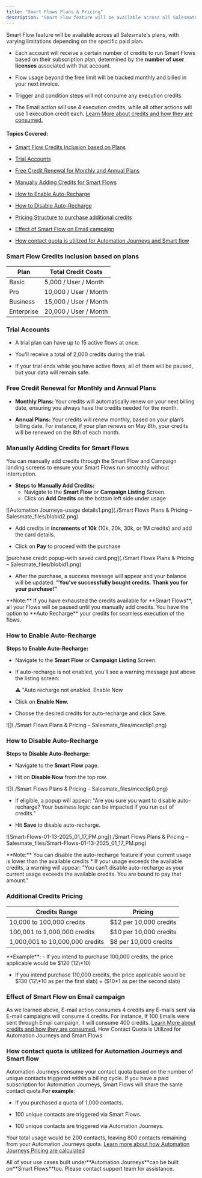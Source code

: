 ```yaml
---
title: "Smart Flows Plans & Pricing"
description: "Smart Flow feature will be available across all Salesmate's plans, with varying limitations depending on the specific paid plan."
---
```


Smart Flow feature will be available across all Salesmate's plans, with varying limitations depending on the specific paid plan.

- Each account will receive a certain number of credits to run Smart Flows based on their subscription plan, determined by the **number of user licenses** associated with that account.

- Flow usage beyond the free limit will be tracked monthly and billed in your next invoice.

- Trigger and condition steps will not consume any execution credits.

- The Email action will use 4 execution credits, while all other actions will use 1 execution credit each. [Learn More about credits and how they are consumed.](https://support.salesmate.io/hc/en-us/articles/40407585524633)

#### **Topics Covered:**
- [Smart Flow Credits Inclusion based on Plans](https://support.salesmate.io/hc/en-us/articles/36622327424793-Smart-Flows-Plans-Pricing#h_01J5SZ678HSGGGF2FEAK2V0SPH)

- [Trial Accounts](https://support.salesmate.io/hc/en-us/articles/36622327424793-Smart-Flows-Plans-Pricing#01JF7SY27150Q5YBBFJF1BCSHQ)

- [Free Credit Renewal for Monthly and Annual Plans](https://support.salesmate.io/hc/en-us/articles/36622327424793-Smart-Flows-Plans-Pricing#01JF7QN24112DA5F1ZY0VE43HH)

- [Manually Adding Credits for Smart Flows](https://support.salesmate.io/hc/en-us/articles/36622327424793-Smart-Flows-Plans-Pricing#01JF7QP7FDAQZA3G55XG51TM4D)

- [How to Enable Auto-Recharge](https://support.salesmate.io/hc/en-us/articles/36622327424793-Smart-Flows-Plans-Pricing#01JF7RKSFKET0ABH61ZF8H1677)

- [How to Disable Auto-Recharge](https://support.salesmate.io/hc/en-us/articles/36622327424793-Smart-Flows-Plans-Pricing#01JGK8H4FFWNGMYYG2M7TRA5KN)

- [Pricing Structure to purchase additional credits](https://support.salesmate.io/hc/en-us/articles/36622327424793-Smart-Flows-Plans-Pricing#01JF7R12RR706YA35DN5C9CETD)

- [Effect of Smart Flow on Email campaign](https://support.salesmate.io/hc/en-us/articles/36622327424793-Smart-Flows-Plans-Pricing#h_01JHFKAY5ZB7EDXV1WG2YFVM81)

- [How contact quota is utilized for Automation Journeys and Smart flow](https://support.salesmate.io/hc/en-us/articles/36622327424793-Smart-Flows-Plans-Pricing#h_01JHFY0ACVNZT2TQFCTHN2WD3R)

### Smart Flow Credits inclusion based on plans

<table style={{width: "100%", borderCollapse: "collapse"}}>
  <thead>
    <tr style={{backgroundColor: "#fafafa"}}>
      <th style={{border: "1px solid #ccc", padding: "10px", textAlign: "left"}}>
        Plan
      </th>
      <th style={{border: "1px solid #ccc", padding: "10px", textAlign: "left"}}>
        Total Credit Costs
      </th>
    </tr>
  </thead>
  <tbody>
    <tr>
      <td style={{border: "1px solid #ccc", padding: "10px"}}>Basic</td>
      <td style={{border: "1px solid #ccc", padding: "10px"}}>5,000 / User / Month</td>
    </tr>
    <tr>
      <td style={{border: "1px solid #ccc", padding: "10px"}}>Pro</td>
      <td style={{border: "1px solid #ccc", padding: "10px"}}>10,000 / User / Month</td>
    </tr>
    <tr>
      <td style={{border: "1px solid #ccc", padding: "10px"}}>Business</td>
      <td style={{border: "1px solid #ccc", padding: "10px"}}>15,000 / User / Month</td>
    </tr>
    <tr>
      <td style={{border: "1px solid #ccc", padding: "10px"}}>Enterprise</td>
      <td style={{border: "1px solid #ccc", padding: "10px"}}>20,000 / User / Month</td>
    </tr>
  </tbody>
</table>

### Trial Accounts

- A trial plan can have up to 15 active flows at once.

- You'll receive a total of 2,000 credits during the trial.

- If your trial ends while you have active flows, all of them will be paused, but your data will remain safe.

### Free Credit Renewal for Monthly and Annual Plans

* **Monthly Plans:** Your credits will automatically renew on your next billing date, ensuring you always have the credits needed for the month.

* **Annual Plans:** Your credits will renew monthly, based on your plan’s billing date. For instance, if your plan renews on May 8th, your credits will be renewed on the 8th of each month.

### Manually Adding Credits for Smart Flows

You can manually add credits through the Smart Flow and Campaign landing screens to ensure your Smart Flows run smoothly without interruption.
* **Steps to Manually Add Credits:** 
    *  Navigate to the **Smart Flow** or **Campaign Listing** Screen.
    *  Click on **Add Credits** on the bottom left side under usage

![Automation Journeys-usage details1.png](./Smart Flows Plans & Pricing – Salesmate_files/blobid2.png)

- Add credits in **increments of 10k** (10k, 20k, 30k, or 1M credits) and add the card details.

- Click on **Pay** to proceed with the purchase

[purchase credit popup-with saved card.png](./Smart Flows Plans & Pricing – Salesmate_files/blobid1.png)

- After the purchase, a success message will appear and your balance will be updated. **"You've successfully bought credits. Thank you for your purchase!"**

<Note>
  **Note:** If you have exhausted the credits available for **Smart Flows**, all
  your Flows will be paused until you manually add credits. You have the option
  to **Auto Recharge** your credits for seamless execution of the flows.
</Note>

### How to Enable Auto-Recharge
**Steps to Enable Auto-Recharge:**
  * Navigate to the **Smart Flow** or **Campaign Listing** Screen.

- If auto-recharge is not enabled, you’ll see a warning message just above the listing screen:

  ⚠️ "Auto recharge not enabled. Enable Now

- Click on **Enable Now.**
* Choose the desired credits for auto-recharge and click Save.

![](./Smart Flows Plans & Pricing – Salesmate_files/mceclip1.png)

### How to Disable Auto-Recharge
**Steps to Disable Auto-Recharge:**
* Navigate to the **Smart Flow** page.

* Hit on **Disable Now** from the top row.

![](./Smart Flows Plans & Pricing – Salesmate_files/mceclip0.png)

- If eligible, a popup will appear: "Are you sure you want to disable auto-recharge? Your business logic can be impacted if you run out of credits."

- Hit **Save** to disable auto-recharge.

![Smart-Flows-01-13-2025_01_17_PM.png](./Smart Flows Plans & Pricing – Salesmate_files/Smart-Flows-01-13-2025_01_17_PM.png)

<Note>
**Note:** You can disable the auto-recharge feature if your current usage is lower than the available credits
* If your usage exceeds the available credits, a warning will appear: "You can’t disable auto-recharge as your current usage exceeds the available credits. You are bound to pay that amount."

</Note>

### Additional Credits Pricing

<table style={{width: "100%", borderCollapse: "collapse"}}>
  <thead>
    <tr style={{backgroundColor: "#fafafa"}}>
      <th style={{border: "1px solid #ccc", padding: "10px", textAlign: "left"}}>
        Credits Range
      </th>
      <th style={{border: "1px solid #ccc", padding: "10px", textAlign: "left"}}>
        Pricing
      </th>
    </tr>
  </thead>
  <tbody>
    <tr>
      <td style={{border: "1px solid #ccc", padding: "10px"}}>10,000 to 100,000 credits</td>
      <td style={{border: "1px solid #ccc", padding: "10px"}}>$12 per 10,000 credits</td>
    </tr>
    <tr>
      <td style={{border: "1px solid #ccc", padding: "10px"}}>100,001 to 1,000,000 credits</td>
      <td style={{border: "1px solid #ccc", padding: "10px"}}>$10 per 10,000 credits</td>
    </tr>
    <tr>
      <td style={{border: "1px solid #ccc", padding: "10px"}}>1,000,001 to 10,000,000 credits</td>
      <td style={{border: "1px solid #ccc", padding: "10px"}}>$8 per 10,000 credits</td>
    </tr>
  </tbody>
</table>
**Example**:
- If you intend to purchase 100,000 credits, the price applicable would be $120 (12\*10)

- If you intend purchase 110,000 credits, the price applicable would be $130 (12\*10 as per the first slab) + ($10\*1 as per the second slab)

### Effect of Smart Flow on Email campaign

As we learned above, E-mail action consumes 4 credits any E-mails sent via E-mail campaigns will consume 4 credits. For instance, If 100 Emails were sent through Email campaign, it will consume 400 credits. [Learn More about credits and how they are consumed.](https://support.salesmate.io/hc/en-us/articles/40407585524633) How Contact Quota is Utilized for Automation Journeys and Smart Flows

### How contact quota is utilized for Automation Journeys and Smart flow

Automation Journeys consume your contact quota based on the number of unique contacts triggered within a billing cycle. If you have a paid subscription for Automation Journeys, Smart Flows will share the same contact quota.**For example**:

- If you purchased a quota of 1,000 contacts.

- 100 unique contacts are triggered via Smart Flows.

- 100 unique contacts are triggered via Automation Journeys.

Your total usage would be 200 contacts, leaving 800 contacts remaining from your Automation Journeys quota. [Learn more about how Automation Journeys Pricing are calculated](https://support.salesmate.io/hc/en-us/articles/360061933432-How-automation-journey-prices-are-calculated)

<Note>
  All of your use cases built under**Automation Journeys**can be built on**Smart
  Flows**too. Please contact support team for assistance.
</Note>
